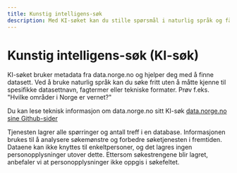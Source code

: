 ```yaml
---
title: Kunstig intelligens-søk
description: Med KI-søket kan du stille spørsmål i naturlig språk og få resultater fra data.norge.no basert på det.
---
```


# Kunstig intelligens-søk (KI-søk)

KI-søket bruker metadata fra data.norge.no og hjelper deg med å finne datasett. Ved å bruke naturlig språk kan du søke fritt uten å måtte kjenne til spesifikke datasettnavn, fagtermer eller tekniske formater. Prøv f.eks. "Hvilke områder i Norge er vernet?"

Du kan lese teknisk informasjon om data.norge.no sitt KI-søk [data.norge.no sine Github-sider](https://github.com/Informasjonsforvaltning/fdk-llm-search-service)

<Alert>
    Tjenesten lagrer alle spørringer og antall treff i en database. Informasjonen brukes til å analysere søkemønstre og
    forbedre søketjenesten i fremtiden. Dataene kan ikke knyttes til enkeltpersoner, og det lagres ingen
    personopplysninger utover dette. Ettersom søkestrengene blir lagret, anbefaler vi at personopplysninger ikke oppgis
    i søkefeltet.
</Alert>
